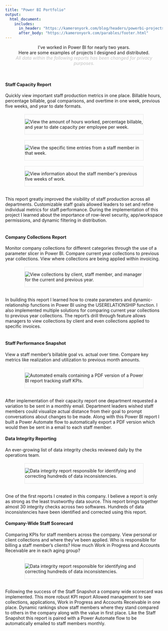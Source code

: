 ```yaml
---
title: "Power BI Portfolio"
output:
  html_document:
    includes:
      in_header: "https://kameronyork.com/blog/headers/powerbi-projects-header.html"
      after_body: "https://kameronyork.com/parables/footer.html"
---
```

<style>
  /* Center alignment for the title, text under the title, and buttons */
  h1, .subtitle-text, .download-button {
    text-align: center;
  }

  /* Left alignment for paragraphs and their titles in the middle of the document */
  h4 {
    text-align: left;
  }
</style>

<div class="subtitle-text">
<p>I've worked in Power BI for nearly two years. <br>Here are some examples of projects I designed and distributed. <br><span style="color: #c0c0c0;"><i>All data within the following reports has been changed for privacy purposes.</i></span></p>
</div>


<style>
  .download-button {
    display: inline-block; /* Use inline-block to allow setting width */
    width: 180px; /* Set fixed width */
    height: 50px;
    margin-right: 10px;
    background-color: #F3CE42; /* Yellow color */
    color: #ffffff; /* White text color */
    padding: 10px 10px; /* Adjust padding as needed */
    border-radius: 5px; /* Rounded corners */
    text-decoration: none; /* Remove underline */
    font-weight: bold;
    text-align: center; /* Center text horizontally */
    line-height: 30px; /* Center text vertically */
  }
  
  .download-button:hover {
  background-color: #D69610; /* Change text color on hover */
  color: #ffffff; /* Maintain white text when hovering */
  }

  .download-button img {
    width: 20px; /* Adjust image size as needed */
    margin-right: 10px; /* Add space between image and text */
  }
  /* Apply styling to larger images */
  .large-image {
    width: 75%; /* Set the width of the images to 75% of their current size */
    display: block; /* Center the images */
    margin: 0 auto; /* Center the images */
    border: 2px solid #f0f0f0;
  }

  /* Apply styling to Chrome and Edge icons */
  .download-button img {
    width: 20px; /* Adjust image size as needed */
    margin-right: 10px; /* Add space between image and text */
  }
  
  /* Apply styling to larger images */
  .large-image {
    width: 75%; /* Set the width of the images to 75% of their current size */
    display: block; /* Center the images */
    margin: 0 auto; /* Center the images */
    border: 2px solid #f0f0f0;
  }

  @media (max-width: 600px) {
  .download-button {
    display: block; /* Change to block-level element */
    margin: 0 auto; /* Center the buttons horizontally */
    width: 180px; /* Set fixed width */
    height: 50px;
    margin-bottom: 10px; /* Add spacing between buttons */
    background-color: #F3CE42; /* Yellow color */
    color: #ffffff; /* White text color */
    padding: 10px 10px; /* Adjust padding as needed */
    border-radius: 5px; /* Rounded corners */
    text-decoration: none; /* Remove underline */
    font-weight: bold;
    text-align: center; /* Center text horizontally */
    line-height: 30px; /* Center text vertically */
  }
  
  .download-button:hover {
  background-color: #D69610; /* Change text color on hover */
  color: #ffffff; /* Maintain white text when hovering */
  }
}

  .indented {
    padding-left: 15pt;
    padding-right: 15pt;
  }
</style>



<br>

#### Staff Capacity Report

Quickly view important staff production metrics in one place.  Billable hours, percentage billable, goal comparisons, and overtime in one week, previous five weeks, and year to date formats.
<br>
<br>
<div class=large-image>
 <img src="https://kameronyork.com/docs/pbi-sample-images/capacity1.png" alt="View the amount of hours worked, percentage billable, and year to date capacity per employee per week.">
</div>
<br>
<div class=large-image>
 <img src="https://kameronyork.com/docs/pbi-sample-images/capacity2.png" alt="View the specific time entries from a staff member in that week.">
</div>
<br>
<div class=large-image>
 <img src="https://kameronyork.com/docs/pbi-sample-images/capacity3.png" alt="View information about the staff member's previous five weeks of work.">
</div>
<br>
This report greatly improved the visibility of staff production across all departments. Customizable staff goals allowed leaders to set and refine individual metrics for staff performance. During the implementation of this project I learned about the importance of row-level security, app/workspace permissions, and dynamic filtering in distribution.  
<br>


#### Company Collections Report

Monitor company collections for different categories through the use of a parameter slicer in Power BI. Compare current year collections to previous year collections. View where collections are being applied within invoicing.
<br>
<br>
<div class=large-image>
 <img src="https://kameronyork.com/docs/pbi-sample-images/collections1.png" alt="View collections by client, staff member, and manager for the current and previous year.">
</div>
<br>
In building this report I learned how to create parameters and dynamic-relationship functions in Power BI using the USERELATIONSHIP function.  I also implemented multiple solutions for comparing current year collections to previous year collections. The report's drill through feature allows managers to view collections by client and even collections applied to specific invoices.  
<br>

#### Staff Performance Snapshot

View a staff member's billable goal vs. actual over time. Compare key metrics like realization and utilization to previous month amounts.
<br>
<br>
<div class=large-image>
 <img src="https://kameronyork.com/docs/pbi-sample-images/snapshot1.png" alt="Automated emails containing a PDF version of a Power BI report tracking staff KPIs.">
</div>
<br>
After implementation of their capacity report one department requested a variation to be sent in a monthly email. Department leaders wished staff members could visualize actual distance from their goal to prompt conversations about changes to be made.  Along with this Power BI report I built a Power Automate flow to automatically export a PDF version which would then be sent in a email to each staff member.
<br>

#### Data Integrity Reporting

An ever-growing list of data integrity checks reviewed daily by the operations team.
<br>
<br>
<div class=large-image>
 <img src="https://kameronyork.com/docs/pbi-sample-images/integrity1.png" alt="Data integrity report responsible for identifying and correcting hundreds of data inconsistencies.">
</div>
<br>
One of the first reports I created in this company.  I believe a report is only as strong as the least trustworthy data source.  This report brings together almost 30 integrity checks across two softwares. Hundreds of data inconsistencies have been identified and corrected using this report.
<br>


#### Company-Wide Staff Scorecard

Comparing KPIs for staff members across the company.  View personal or client collections and where they've been applied.  Who is responsible for billing a staff member's clients? How much Work in Progress and Accounts Receivable are in each aging group?
<br>
<br>
<div class=large-image>
 <img src="https://kameronyork.com/docs/pbi-sample-images/scorecard1.png" alt="Data integrity report responsible for identifying and correcting hundreds of data inconsistencies.">
</div>
<br>
Following the success of the Staff Snapshot a company wide scorecard was implemented.  This more robust KPI report Allowed management to see collections, applications, Work in Progress and Accounts Receivable in one place.  Dynamic rankings show staff members where they stand compared to others in the company along with the value in first place. Like the Staff Snapshot this report is paired with a Power Automate flow to be automatically emailed to staff members monthly.
<br>
<br>